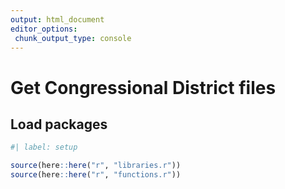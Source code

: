 ```yaml
---
output: html_document
editor_options: 
 chunk_output_type: console
---
```


# Get Congressional District files

## Load packages

```r
#| label: setup

source(here::here("r", "libraries.r"))
source(here::here("r", "functions.r"))


```